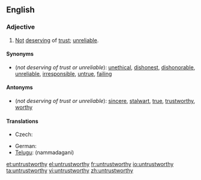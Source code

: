 ==English==

===Adjective===
{{en-adj}}

# [[not|Not]] [[deserve|deserving]] of [[trust]]; [[unreliable]].

====Synonyms====
*(''not deserving of trust or unreliable''): [[unethical]], [[dishonest]], [[dishonorable]], [[unreliable]], [[irresponsible]],  [[untrue]], [[failing]]

====Antonyms====
*(''not deserving of trust or unreliable''): [[sincere]], [[stalwart]], [[true]], [[trustworthy]], [[worthy]]

====Translations====
{{trans-top|not deserving of trust; unreliable}}
* Czech: {{t-|cs|nedůvěryhodný|m}}
{{trans-mid}}
* German: {{t-|de|unzuverlässig}}
* [[Telugu]]: {{t|te|నమ్మదగని}} (nammadagani)
{{trans-bottom}}

[[et:untrustworthy]]
[[el:untrustworthy]]
[[fr:untrustworthy]]
[[io:untrustworthy]]
[[ta:untrustworthy]]
[[vi:untrustworthy]]
[[zh:untrustworthy]]